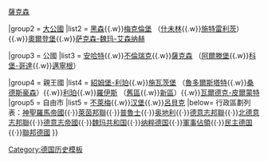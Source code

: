 {{Navbox
|name  = 北德意志邦聯成員邦
|title = {{flagicon|Germany|empire}} [[北德意志邦聯]]成員邦
|image = [[Image:NB 1866-1871.99.svg|175px|北德意志邦聯地圖]]

|group1 = 王國
|list1  = [[普魯士王國|普魯士]]{{.w}}[[萨克森王国|薩克森]]

|group2 = [[大公國]]
|list2  = [[黑森大公国|黑森]]{{.w}}[[梅克倫堡家族|梅克倫堡]] （[[梅克倫堡-什未林大公國|什未林]]{{.w}}[[梅克伦堡-施特雷利茨大公国|施特雷利茨]]）{{.w}}[[奥尔登堡大公国|奧爾登堡]]{{.w}}[[萨克森-魏玛-艾森纳赫]]

|group3 = 公國
|list3  = [[安哈尔特公国|安哈特]]{{.w}}[[不伦瑞克公国|不倫瑞克]]{{.w}}[[韋廷家族恩斯特系諸邦國|薩克森]] （[[萨克森-阿尔滕堡|阿爾滕堡]]{{.w}}[[萨克森-科堡-哥达王朝|科堡-哥達]]{{.w}}[[薩克森-邁寧根|邁寧根]]） 

|group4 = 親王國
|list4  = [[紹姆堡-利珀親王國|紹姆堡-利珀]]{{.w}}[[施瓦茨堡统治者列表|施瓦茨堡]] （[[施瓦茨堡-魯多爾施塔特|魯多爾斯塔特]]{{.w}}[[施瓦茨堡-松德斯豪森|桑德斯豪森]]）{{.w}}[[利珀親王国|利珀]]{{.w}}[[罗伊斯统治者列表|羅伊斯]] （[[羅伊斯-格賴茨親王國|舊區]]{{.w}}[[羅伊斯幼系親王國|新區]]）{{.w}}[[瓦爾代克和皮爾蒙特親王國|瓦爾德克-皮爾蒙特]]
|group5 = 自由市
|list5  = [[不來梅州|不萊梅]]{{.w}}[[汉堡]]{{.w}}[[呂貝克自由市|呂貝克]]
|below= {{icon|LIST}} 行政區劃列表：[[模板:神聖羅馬帝國行政圈|神聖羅馬帝國]]{{·}}[[模板:萊茵邦聯|萊茵邦聯]]{{·}}[[模板:普魯士的領土與省份|普魯士]]{{·}}[[模板:奧地利帝國皇室土地|奥地利]]{{·}}[[模板:德意志邦聯|德意志邦聯]]{{·}}[[模板:北德意志邦聯成員邦|北德意志邦聯]]{{·}}[[template:德意志帝國各邦|德意志帝國]]{{·}}[[模板:威瑪共和國行政區劃|魏玛共和国]]{{·}}[[Template:纳粹德国行政区划及德国占领区|纳粹德国]]{{·}}[[template:盟國軍事佔領德國的州|軍事佔領]]{{·}}[[模板:Bezirke DDR|民主德国]]{{·}}[[模板:德國的聯邦州|聯邦德國]]
}}<noinclude>
[[Category:德国历史模板]]
</noinclude>